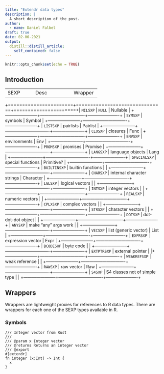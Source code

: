 ```yaml
---
title: "Extendr data types"
description: |
  A short description of the post.
author:
  - name: Daniel Falbel
draft: true
date: 02-06-2021
output:
  distill::distill_article:
    self_contained: false
---
```


```r
knitr::opts_chunk$set(echo = TRUE)
```

## Introduction

+--------------------+----------------------------+-------------------+
| SEXP               | Desc                       | Wrapper           |
+--------------------+----------------------------+-------------------+

+=======================+===============================+======================+\| `NILSXP` \| `NULL` \| Nullable \| +-----------------------+-------------------------------+----------------------+ \| `SYMSXP` \| symbols \| Symbol \| +-----------------------+-------------------------------+----------------------+ \| `LISTSXP` \| pairlists \| Pairlist \| +-----------------------+-------------------------------+----------------------+ \| `CLOSXP` \| closures \| Func \| +-----------------------+-------------------------------+----------------------+ \| `ENVSXP` \| environments \| Env \| +-----------------------+-------------------------------+----------------------+ \| `PROMSXP` \| promises \| Promise \| +-----------------------+-------------------------------+----------------------+ \| `LANGSXP` \| language objects \| Lang \| +-----------------------+-------------------------------+----------------------+ \| `SPECIALSXP` \| special functions \| Primitive? \| +-----------------------+-------------------------------+----------------------+ \| `BUILTINSXP` \| builtin functions \| \| +-----------------------+-------------------------------+----------------------+ \| `CHARSXP` \| internal character strings \| Character \| +-----------------------+-------------------------------+----------------------+ \| `LGLSXP` \| logical vectors \| \| +-----------------------+-------------------------------+----------------------+ \| `INTSXP` \| integer vectors \| \| +-----------------------+-------------------------------+----------------------+ \| `REALSXP` \| numeric vectors \| \| +-----------------------+-------------------------------+----------------------+ \| `CPLXSXP` \| complex vectors \| \| +-----------------------+-------------------------------+----------------------+ \| `STRSXP` \| character vectors \| \| +-----------------------+-------------------------------+----------------------+ \| `DOTSXP` \| dot-dot-dot object \| \| +-----------------------+-------------------------------+----------------------+ \| `ANYSXP` \| make "any" args work \| \| +-----------------------+-------------------------------+----------------------+ \| `VECSXP` \| list (generic vector) \| List \| +-----------------------+-------------------------------+----------------------+ \| `EXPRSXP` \| expression vector \| Expr \| +-----------------------+-------------------------------+----------------------+ \| `BCODESXP` \| byte code \| \| +-----------------------+-------------------------------+----------------------+ \| `EXTPTRSXP` \| external pointer \| \|+-----------------------+-------------------------------+----------------------+ \| `WEAKREFSXP` \| weak reference \| \| +-----------------------+-------------------------------+----------------------+ \| `RAWSXP` \| raw vector \| Raw \| +-----------------------+-------------------------------+----------------------+ \| `S4SXP` \| S4 classes not of simple type \| \| +-----------------------+-------------------------------+----------------------+

## Wrappers

Wrappers are lightweight proxies for references to R data types. There are wrappers for each one of the SEXP types available in R.

### Symbols

``` .rust
/// Integer vector from Rust
///
/// @param x Integer vector
/// @returns Returns an integer vector
/// @export
#[extendr] 
fn integer (x:Int) -> Int {
  x
}
```
